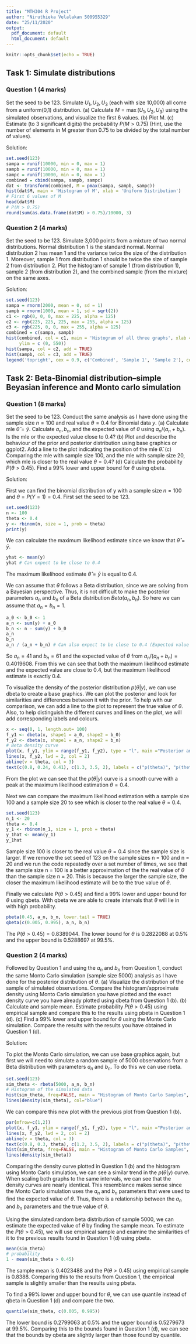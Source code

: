 ---
title: "MTH304 R Project"
author: "Niruthieka Velalakan 500955329"
date: "25/11/2020"
output:
  pdf_document: default
  html_document: default
---

```{r setup, include=FALSE}
knitr::opts_chunk$set(echo = TRUE)
```

## Task 1: Simulate distributions
### Question 1 (4 marks)

Set the seed to be 123. Simulate $U_1,U_2,U_3$ (each with size 10,000) all come from a uniform(0,1) distribution. (a) Calculate $M = \max(U_1,U_2,U_3)$ using the simulated observations, and visualize the first 6 values. (b) Plot M. (c) Estimate (to 3 significant digits) the probability $P (M > 0.75)$ (Hint, use the number of elements in M greater than 0.75 to be divided by the total number of values).

Solution:

```{r}
set.seed(123)
sampa = runif(10000, min = 0, max = 1)
sampb = runif(10000, min = 0, max = 1)
sampc = runif(10000, min = 0, max = 1)
combined = cbind(sampa, sampb, sampc)
dat <- transform(combined, M = pmax(sampa, sampb, sampc))
hist(dat$M, main = 'Histogram of M', xlab = 'Uniform Distribution')
# First 6 values of M
head(dat$M)
# P(M > 0.75)
round(sum(as.data.frame(dat$M) > 0.75)/10000, 3)
```

### Question 2 (4 marks)

Set the seed to be 123. Simulate 3,000 points from a mixture of two normal distributions. Normal distribution 1 is the standard normal. Normal distribution 2 has mean 1 and the variance twice the size of the distribution 1. Moreover, sample 1 from distribution 1 should be twice the size of sample 2 from distribution 2. Plot the histogram of sample 1 (from distribution 1), sample 2 (from distribution 2), and the combined sample (from the mixture) on the same axes.

Solution:

```{r}
set.seed(123)
sampa = rnorm(2000, mean = 0, sd = 1)
sampb = rnorm(1000, mean = 1, sd = sqrt(2))
c1 <- rgb(0, 0, 0, max = 225, alpha = 125)
c2 <- rgb(225, 225, 225, max = 255, alpha = 125)
c3 <- rgb(225, 0, 0, max = 255, alpha = 125)
combined = c(sampa, sampb)
hist(combined, col = c1, main = 'Histogram of all three graphs', xlab = 'Normal Distribution', xlim = c(-4, 6), 
     ylim = c (0, 550))
hist(sampa, col = c2, add = TRUE)
hist(sampb, col = c3, add = TRUE)
legend('topright', cex = 0.9, c('Combined', 'Sample 1', 'Sample 2'), col = c(c1, c2, c3), title = 'Sample Types', lwd = 5)
```



## Task 2: Beta-Binomial distribution--simple Beyasian inference and Monto carlo simulation
### Question 1 (8 marks)

Set the seed to be 123. Conduct the same analysis as I have done using the sample size $n=100$ and real value $\theta = 0.4$ for Binomial data $y$. (a) Calculate mle $\hat{\theta} = \bar{y}$. Calculate $a_n, b_n$, and the expected value of $\theta$ using $a_n / (a_n + b_n)$. Is the mle or the expected value close to 0.4?  (b) Plot and describe the behaviour of the prior and posterior distribution using base graphics or ggplot2. Add a line to the plot indicating the position of the mle $\hat{\theta}$. (c) Comparing the mle with sample size 100, and the mle with sample size 20, which mle is closer to the real value $\theta = 0.4$? (d) Calculate the probability $P(\theta > 0.45)$. Find a 99% lower and upper bound for $\theta$ using qbeta.

Solution:

First we can find the binomial distribution of y with a sample size $n = 100$ and $\theta = P(Y=1) = 0.4$. First set the seed to be 123.

```{r}
set.seed(123)
n <- 100
theta <- 0.4
y <- rbinom(n, size = 1, prob = theta)
print(y)
```

We can calculate the maximum likelihood estimate since we know that $\hat{\theta} = \bar{y}$.

```{r}
yhat <- mean(y)
yhat # Can expect to be close to 0.4
```
The maximum likelihood estimate $\hat{\theta} = \bar{y}$ is equal to 0.4.

We can assume that $\theta$ follows a Beta distribution, since we are solving from a Bayesian perspective. Thus, it is not difficult to make the posterior parameters $a_n$ and $b_n$ of a Beta distribution $Beta(a_n,b_n)$. So here we can assume that $a_n = b_n = 1$.

```{r}
a_0 <- b_0 <- 1
a_n <- sum(y) + a_0
b_n <- n - sum(y) + b_0
a_n
b_n
a_n / (a_n + b_n) # Can also expect to be close to 0.4 (Expected value of theta)
```
So $a_n = 41$ and $b_n = 61$ and the expected value of $\theta$ from $a_n/(a_n+b_n) = 0.4019608$. From this we can see that both the maximum likelihood estimate and the expected value are close to 0.4, but the maximum likelihood estimate is exactly 0.4. 

To visualize the density of the posterior distribution $p(\theta|y)$, we can use dbeta to create a base graphics. We can plot the posterior and look for similarities and differences between it with the prior. To help with our comparison, we can add a line to the plot to represent the true value of $\theta$. Also, to help distinguish the different curves and lines on the plot, we will add corresponding labels and colours. 

```{r}
x <- seq(0, 1, length.out= 100)
f_y1 <- dbeta(x, shape1 = a_0, shape2 = b_0)
f_y2 <- dbeta(x, shape1 = a_n, shape2 = b_n)
# Beta density curve
plot(x, f_y1, ylim = range(f_y1, f_y2), type = "l", main ="Posterior and Prior Comparison", sub = "Simulated Data Result", ylab = "Probability Density", xlab = expression(theta))
lines(x, f_y2, lwd = 2, col = 2)
abline(v = theta, col = 3)
text(c(0.8, 0.24, 0.41), c(1.3, 3.5, 2), labels = c("p(theta)", "p(theta | y)", "true value"), col = 1:3) 
```

From the plot we can see that the $p(\theta|y)$ curve is a smooth curve with a peak at the maximum likelihood estimation $\theta = 0.4$. 

Next we can compare the maximum likelihood estimation with a sample size 100 and a sample size 20 to see which is closer to the real value $\theta = 0.4$.

```{r}
set.seed(123)
n_1 <- 20
theta <- 0.4
y_1 <- rbinom(n_1, size = 1, prob = theta)
y_1hat <- mean(y_1)
y_1hat
```

Sample size 100 is closer to the real value $\theta = 0.4$ since the sample size is larger. If we remove the set seed of 123 on the sample sizes n = 100 and n = 20 and we run the code repeatedly over a set number of times, we see that the sample size n = 100 is a better approximation of the the real value of $\theta$ than the sample size n = 20. This is because the larger the sample size, the closer the maximum likelihood estimate will be to the true value of $\theta$.

Finally we calculate $P(\theta > 0.45)$ and find a 99% lower and upper bound for $\theta$ using qbeta. With qbeta we are able to create intervals that $\theta$ will lie in with high probability.

```{r}
pbeta(0.45, a_n, b_n, lower.tail = TRUE)
qbeta(c(0.005, 0.995), a_n, b_n)
```
The $P(\theta>0.45)=0.8389044$. The lower bound for $\theta$ is 0.2822088 at 0.5% and the upper bound is 0.5288697 at 99.5%.


### Question 2 (4 marks)

Followed by Question 1 and using the $a_n$ and $b_n$ from Question 1, conduct the same Monto Carlo simulation (sample size 5000) analysis as I have done for the posterior distribution of $\theta$. (a) Visualize the distribution of the sample of simulated observations. Compare the histogram/approximate density using Monto Carlo simulation you have plotted and the exact density curve you have already plotted using dbeta from Question 1 (b). (b) Calculate and sample mean. Estimate probability $P (\theta > 0.45)$ using empirical sample and compare this to the results using pbeta in Question 1 (d). (c) Find a 99% lower and upper bound for $\theta$ using the Monte Carlo simulation. Compare the results with the results you have obtained in Question 1 (d).

Solution:

To plot the Monto Carlo simulation, we can use base graphics again, but first we will need to simulate a random sample of 5000 observations from a Beta distribution with parameters $a_n$ and $b_n$. To do this we can use rbeta. 

```{r}
set.seed(123)
sim_theta <- rbeta(5000, a_n, b_n)
# Histogram of the simulated data
hist(sim_theta, freq=FALSE, main = "Histogram of Monto Carlo Samples", xlab = expression(theta), ylab = "Posterior Density", sub = "Simulated Data Result", col = "pink")
lines(density(sim_theta), col="blue")
```

We can compare this new plot with the previous plot from Question 1 (b). 

```{r}
par(mfrow=c(1,2))
plot(x, f_y1, ylim = range(f_y1, f_y2), type = "l", main ="Posterior and Prior Comparison", sub = "Simulated Data Result", ylab = "Probability Density", xlab = expression(theta))
lines(x, f_y2, lwd = 2, col = 2)
abline(v = theta, col = 3)
text(c(0.8, 0.3, theta), c(1.2, 3.5, 2), labels = c("p(theta)", "p(theta | y)", "true value"), col = 1:3) 
hist(sim_theta, freq=FALSE, main = "Histogram of Monto Carlo Samples", xlab = expression(theta), ylab = "Posterior Density", xlim = c(0, 1), sub = "Simulated Data Result")
lines(density(sim_theta))
```

Comparing the density curve plotted in Question 1 (b) and the histogram using Monto Carlo simulation, we can see a similar trend in the $p(\theta|y)$ curve. When scaling both graphs to the same intervals, we can see that the density curves are nearly identical. This resemblance makes sense since the Monto Carlo simulation uses the $a_n$ and $b_n$ parameters that were used to find the expected value of $\theta$. Thus, there is a relationship between the $a_n$ and $b_n$ parameters and the true value of $\theta$.

Using the simulated random beta distribution of sample 5000, we can estimate the expected value of $\theta$ by finding the sample mean. To estimate the $P(\theta>0.45)$, we will use empirical sample and examine the similarities of it to the previous results found in Question 1 (d) using pbeta. 

```{r}
mean(sim_theta)
# probability
1 - mean(sim_theta > 0.45)
```

The sample mean is 0.4023488 and the $P(\theta>0.45)$ using empirical sample is 0.8388. Comparing this to the results from Question 1, the empirical sample is slightly smaller than the results using pbeta.

To find a 99% lower and upper bound for $\theta$, we can use quantile instead of qbeta in Question 1 (d) and compare the two.

```{r}
quantile(sim_theta, c(0.005, 0.995))
```

The lower bound is 0.2799063 at 0.5% and the upper bound is 0.5279673 at 99.5%. Comparing this to the bounds found in Question 1 (d), we can see that the bounds by qbeta are slightly larger than those found by quantile.


